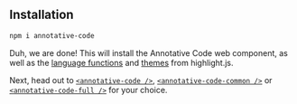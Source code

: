 ## Installation

```bash filename="Terminal" copy
npm i annotative-code
```

Duh, we are done! This will install the Annotative Code web component, as well as the [language functions](https://github.com/highlightjs/highlight.js/tree/main/src/languages)
and [themes](https://github.com/highlightjs/highlight.js/tree/main/src/styles) from highlight.js.

Next, head out to
[`<annotative-code />`](/getting-started/annotative-code),
[`<annotative-code-common />`](/getting-started/annotative-code-common) or
[`<annotative-code-full />`](/getting-started/annotative-code-full) for your choice.
